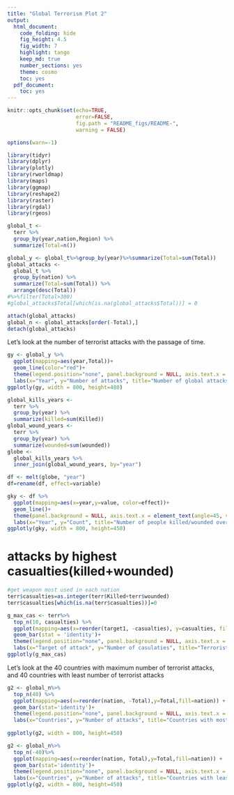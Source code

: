```yaml
---
title: "Global Terrorism Plot 2"
output:
  html_document:
    code_folding: hide
    fig_height: 4.5
    fig_width: 7
    highlight: tango
    keep_md: true
    number_sections: yes
    theme: cosmo
    toc: yes
  pdf_document:
    toc: yes
---
```


```r
knitr::opts_chunk$set(echo=TRUE, 
                      error=FALSE,
                      fig.path = "README_figs/README-",
                      warning = FALSE)
```

```r
options(warn=-1)
```


```r
library(tidyr)
library(dplyr)
library(plotly)
library(rworldmap)
library(maps)
library(ggmap)
library(reshape2)
library(raster)
library(rgdal)
library(rgeos)

```

```r
global_t <- 
  terr %>%
  group_by(year,nation,Region) %>%
  summarize(Total=n())

global_y <- global_t%>%group_by(year)%>%summarize(Total=sum(Total))
global_attacks <- 
  global_t %>%
  group_by(nation) %>%
  summarize(Total=sum(Total)) %>% 
  arrange(desc(Total))
#%>%filter(Total>300)
#global_attacks$Total[which(is.na(global_attacks$Total))] = 0

attach(global_attacks)
global_n <- global_attacks[order(-Total),]
detach(global_attacks)
```


Let's look at the number of terrorist attacks with the passage of time.
```r
gy <- global_y %>%
  ggplot(mapping=aes(year,Total))+
  geom_line(color="red")+
  theme(legend.position="none", panel.background = NULL, axis.text.x = element_text(angle=45, vjust = 1))+
  labs(x="Year", y="Number of attacks", title="Number of global attacks over years")
ggplotly(gy, width = 800, height=480)
```

```r
global_kills_years <- 
  terr %>%
  group_by(year) %>%
  summarize(killed=sum(Killed))
global_wound_years <- 
  terr %>%
  group_by(year) %>%
  summarize(wounded=sum(wounded))
globe <- 
  global_kills_years %>% 
  inner_join(global_wound_years, by="year")

df <- melt(globe, "year")
df=rename(df, effect=variable)

gky <- df %>%
  ggplot(mapping=aes(x=year,y=value, color=effect))+
  geom_line()+
  theme(panel.background = NULL, axis.text.x = element_text(angle=45, vjust = 1))+
  labs(x="Year", y="Count", title="Number of people killed/wounded over years")
ggplotly(gky, width = 800, height=450)
```

# attacks by highest casualties(killed+wounded)
```r
#get weapon most used in each nation
terr$casualties=as.integer(terr$Killed+terr$wounded)
terr$casualties[which(is.na(terr$casualties))]=0
```


```r
g_max_cas <- terr%>%
  top_n(10, casualties) %>%
  ggplot(mapping=aes(x=reorder(target1, -casualties), y=casualties, fill=target1)) +
  geom_bar(stat = 'identity')+
  theme(legend.position="none", panel.background = NULL, axis.text.x =  element_text(angle=50, vjust = 1))+
  labs(x="Target of attack", y="Number of casulaties", title="Terrorist attacks with most casualties")
ggplotly(g_max_cas)
```

Let's look at the 40 countries with maximum number of terrorist attacks, and 40 countries with least number of terrorist attacks
```r
g2 <- global_n%>%
  top_n(40) %>%
  ggplot(mapping=aes(x=reorder(nation, -Total),y=Total,fill=nation)) + 
  geom_bar(stat='identity')+
  theme(legend.position="none", panel.background = NULL, axis.text.x = element_text(angle=90, vjust = 1))+
  labs(x="Countries", y="Number of attacks", title="Countries with most number of terrorist attacks")
  
ggplotly(g2, width = 800, height=450)

g2 <- global_n%>%
  top_n(-40)%>%
  ggplot(mapping=aes(x=reorder(nation, Total),y=Total,fill=nation)) + 
  geom_bar(stat='identity')+
  theme(legend.position="none", panel.background = NULL, axis.text.x = element_text(angle=90, vjust = 1))+
  labs(x="Countries", y="Number of attacks", title="Countries with least number of terrorist attacks")
ggplotly(g2, width = 800, height=450)
```